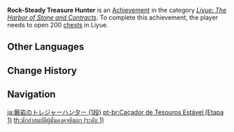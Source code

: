 {{Achievement Infobox
|title        = Rock-Steady Treasure Hunter
|id           = 80050
|order id     = 0050
|category     = Liyue: The Harbor of Stone and Contracts
|description  = Open 200 [[chests]] in [[Liyue]] ([[The Chasm]] is counted separately).
|requirements = 
|primogems    = 5
|tracking     = Tracks the amount of chests found in Liyue.
|topic        = Chests
|set          = Rock-Steady Treasure Hunter
|tier         = 1
|tiers_total  = 3
}}
'''Rock-Steady Treasure Hunter''' is an [[Achievement]] in the category ''[[Liyue: The Harbor of Stone and Contracts]]''. To complete this achievement, the player needs to open 200 [[chests]] in Liyue.
<!--
==Trivia==

==Video Guides==
{{EVT
|video1   = 
|caption1 = 
}}
-->
==Other Languages==
{{Transclude|Rock-Steady Treasure Hunter|Other Languages}}

==Change History==
{{Change History|1.0}}
<!--
==References==
{{Reflist}}
-->
==Navigation==
{{Achievement Navbox}}

[[ja:磐岩のトレジャーハンター (1段)]]
[[pt-br:Caçador de Tesouros Estável (Etapa 1)]]
[[th:นักล่าสมบัติผู้มั่นคงดุจหินผา (ระดับ 1)]]